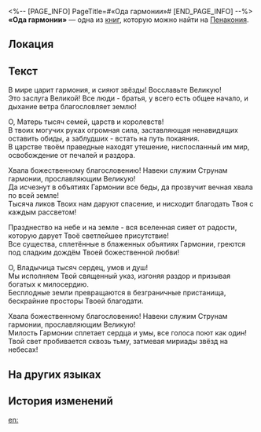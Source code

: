<%-- [PAGE_INFO]
PageTitle=#«Ода гармонии»#
[END_PAGE_INFO] --%>
{{Дополнить}}
{{Книга Инфобокс
|id           = 326
|Название     = 
|Изображение  = Предмет Книга Пенакония.png
|Мир          = Пенакония
|Томов        = 1
|Автор        = <!--нужно добавить-->
|Описание     = Древний гимн, сочинённый Семьёй. Восславляет Шипе, Эона Гармонии, и эхом расходится по всей вселенной.
|Том1         = {{tx}}
|Источник1    = {{tx|Отсутствует источник}}
|Персонажи    = 
|Фракции      = 
}}
'''«Ода гармонии»''' — одна из [[Книги|книг]], которую можно найти на [[Пенакония]].

==Локация==
{{Отметка карты|<!--название карты-->|<!--id отметки-->}}

==Текст==
В мире царит гармония, и сияют звёзды! Восславьте Великую!<br />
Это заслуга Великой! Все люди - братья, у всего есть общее начало, и дыхание ветра благословляет землю!

О, Матерь тысяч семей, царств и королевств!<br />
В твоих могучих руках огромная сила, заставляющая ненавидящих оставить обиды, а заблудших - встать на путь покаяния.<br />
В царстве твоём праведные находят утешение, ниспосланный им мир, освобождение от печалей и раздора.

Хвала божественному благословению! Навеки служим Струнам гармонии, прославляющим Великую!<br />
Да исчезнут в объятиях Гармонии все беды, да прозвучит вечная хвала по всей земле!<br />
Тысяча ликов Твоих нам даруют спасение, и нисходит благодать Твоя с каждым рассветом!

Празднество на небе и на земле - вся вселенная сияет от радости, которую дарует Твоё светлейшее присутствие!<br />
Все существа, сплетённые в блаженных объятиях Гармонии, греются под сладким дождём Твоей божественной любви!

О, Владычица тысяч сердец, умов и душ!<br />
Мы исполняем Твой священный указ, изгоняя раздор и призывая богатых к милосердию.<br />
Бесплодные земли превращаются в безграничные пристанища, бескрайние просторы Твоей благодати.

Хвала божественному благословению! Навеки служим Струнам гармонии, прославляющим Великую!<br />
Милость Гармонии сплетает сердца и умы, все голоса поют как один!<br />
Твой свет пробивается сквозь тьму, затмевая мириады звёзд на небесах!

==На других языках==
{{На других языках
|en   = ''Odes of Harmony''
|zhs  = 《谐乐颂》
|zht  = 《諧樂頌》
|ja   = 『調和の歌』
|ko   = ≪조화의 송가≫
|es   = Oda a la Armonía
|fr   = ''Odes de l'Harmonie''
|ru   = «Ода гармонии»
|th   = "บทกวีปิติปรองดอง"
|vi   = "Khúc Ca Hòa Hợp"
|de   = „Oden der Harmonie“
|id   = "Ode Harmoni"
|pt   = "Odes à Harmonia"
}}

==История изменений==
{{История изменений|3.5}}

[[en:]]